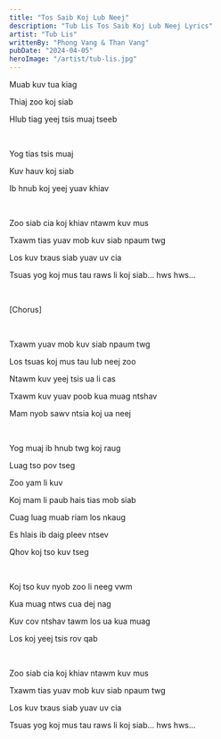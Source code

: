 ```yaml
---
title: "Tos Saib Koj Lub Neej"
description: "Tub Lis Tos Saib Koj Lub Neej Lyrics"
artist: "Tub Lis"
writtenBy: "Phong Vang & Than Vang"
pubDate: "2024-04-05"
heroImage: "/artist/tub-lis.jpg"
---
```


Muab kuv tua kiag

Thiaj zoo koj siab

Hlub tiag yeej tsis muaj tseeb

<br />

Yog tias tsis muaj

Kuv hauv koj siab

Ib hnub koj yeej yuav khiav

<br />

Zoo siab cia koj khiav ntawm kuv mus

Txawm tias yuav mob kuv siab npaum twg

Los kuv txaus siab yuav uv cia

Tsuas yog koj mus tau raws li koj siab... hws hws...

<br />

[Chorus]

<br />

Txawm yuav mob kuv siab npaum twg

Los tsuas koj mus tau lub neej zoo

Ntawm kuv yeej tsis ua li cas

Txawm kuv yuav poob kua muag ntshav

Mam nyob sawv ntsia koj ua neej

<br />

Yog muaj ib hnub twg koj raug

Luag tso pov tseg

Zoo yam li kuv

Koj mam li paub hais tias mob siab

Cuag luag muab riam los nkaug

Es hlais ib daig pleev ntsev

Qhov koj tso kuv tseg

<br />

Koj tso kuv nyob zoo li neeg vwm

Kua muag ntws cua dej nag

Kuv cov ntshav tawm los ua kua muag

Los koj yeej tsis rov qab

<br />

Zoo siab cia koj khiav ntawm kuv mus

Txawm tias yuav mob kuv siab npaum twg

Los kuv txaus siab yuav uv cia

Tsuas yog koj mus tau raws li koj siab... hws hws...
